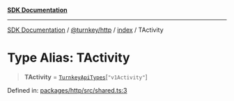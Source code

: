 [**SDK Documentation**](../../../../README.mdx)

***

[SDK Documentation](../../../../packages.mdx) / [@turnkey/http](../../README.mdx) / [index](../README.mdx) / TActivity

# Type Alias: TActivity

> **TActivity** = [`TurnkeyApiTypes`](TurnkeyApiTypes.mdx)\[`"v1Activity"`\]

Defined in: [packages/http/src/shared.ts:3](https://github.com/tkhq/sdk/blob/078f5423e923fbd1d7fd39440402d7f01d09c3d0/packages/http/src/shared.ts#L3)
